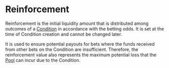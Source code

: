 # Reinforcement

Reinforcement is the initial liquidity amount that is distributed among outcomes of a [Condition](/concepts/how-azuro-works/components/conditions)
in accordance with the betting odds. It is set at the time of Condition creation and cannot be changed later.

It is used to ensure potential payouts for bets where the funds received from other bets on the Condition are insufficient.
Therefore, the reinforcement value also represents the maximum potential loss that the [Pool](/concepts/how-azuro-works/components/pools)
can incur due to the Condition.
